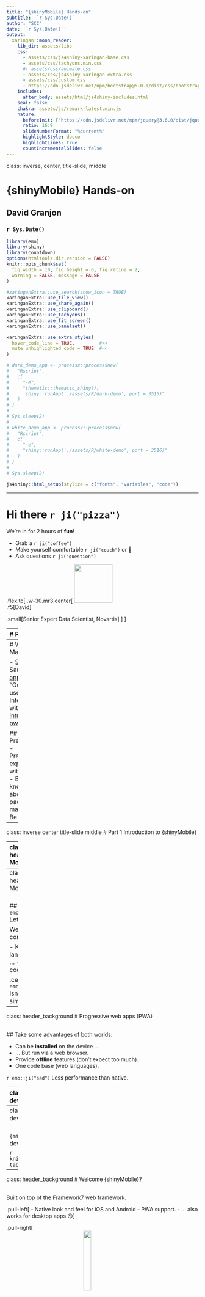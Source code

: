 ```yaml
---
title: "{shinyMobile} Hands-on"
subtitle: '`r Sys.Date()`'
author: "SCC"
date: '`r Sys.Date()`'
output:
  xaringan::moon_reader:
    lib_dir: assets/libs
    css:
      - assets/css/js4shiny-xaringan-base.css
      - assets/css/tachyons.min.css
      #- assets/css/animate.css
      - assets/css/js4shiny-xaringan-extra.css
      - assets/css/custom.css
      - https://cdn.jsdelivr.net/npm/bootstrap@5.0.1/dist/css/bootstrap.min.css
    includes:
      after_body: assets/html/js4shiny-includes.html
    seal: false
    chakra: assets/js/remark-latest.min.js
    nature:
      beforeInit: ["https://cdn.jsdelivr.net/npm/jquery@3.6.0/dist/jquery.min.js"]
      ratio: 16:9
      slideNumberFormat: "%current%"
      highlightStyle: docco
      highlightLines: true
      countIncrementalSlides: false
---
```

class: inverse, center, title-slide, middle


# {shinyMobile} Hands-on

## David Granjon

### `r Sys.Date()`

```r
library(emo)
library(shiny)
library(countdown)
options(htmltools.dir.version = FALSE)
knitr::opts_chunk$set(
  fig.width = 10, fig.height = 6, fig.retina = 2,
  warning = FALSE, message = FALSE
)

#xaringanExtra::use_search(show_icon = TRUE)
xaringanExtra::use_tile_view()
xaringanExtra::use_share_again()
xaringanExtra::use_clipboard()
xaringanExtra::use_tachyons()
xaringanExtra::use_fit_screen()
xaringanExtra::use_panelset()

xaringanExtra::use_extra_styles(
  hover_code_line = TRUE,         #<<
  mute_unhighlighted_code = TRUE  #<<
)

# dark_demo_app <- processx::process$new(
#   "Rscript", 
#   c(
#     "-e",  
#     "thematic::thematic_shiny();
#      shiny::runApp('./assets/R/dark-demo', port = 3515)"
#   )
# )
# 
# Sys.sleep(2)
# 
# white_demo_app <- processx::process$new(
#   "Rscript", 
#   c(
#     "-e",  
#     "shiny::runApp('./assets/R/white-demo', port = 3516)"
#   )
# )
# 
# Sys.sleep(2)

```

```r
js4shiny::html_setup(stylize = c("fonts", "variables", "code"))
```

---

# Hi there `r ji("pizza")`

We're in for 2 hours of **fun**!

- Grab a `r ji("coffee")`
- Make yourself comfortable `r ji("couch")` or 🧘
- Ask questions `r ji("question")` 

.flex.tc[
.w-30.mr3.center[
<img class="br-100" width="100px" height="100px" src="assets/images/granjda1.jpg" class="svg-img"/>
<br>
.f5[David]

.small[Senior Expert Data Scientist, Novartis]
]
]

---
# Program

.panelset[
.panel[.panel-name[Partie 1]
Mobile app development with `{shiny}`, `{golem}` et `{shinyMobile}`

Learning objectives:
- `r ji("teacher")` State of the art.
- `r ji("teacher")` `{shinyMobile}` introduction: components, templates, themes ...
- Setup a production app.
- `r ji("coffee")`
]

.panel[.panel-name[Partie 2]
Discover progressive web apps (PWA) and create a simple example, built on top the previous part. 

Learning objectives:
- What is a progressive web app?
- Step by step development.
- `r ji("coffee")`

]
]

---
# Workshop Material

- [Slides](https://github.com/RinteRface/rencontresR2021).
- Sandbox [app](https://dgranjon.shinyapps.io/shinyMobileGolemTest/).
- Book "Outstanding user Interfaces with Shiny": [intro](https://unleash-shiny.rinterface.com/mobile-shiny-intro.html) and [pwa](https://unleash-shiny.rinterface.com/mobile-pwa.html). 

## Prerequisites
- Preliminary experience with `{shiny}`.
- Basic knowledge about R packages may help. 
- Be curious. 

---
class: inverse center title-slide middle
# Part 1 Introduction to {shinyMobile}


---
class: header_background
# Mobile development

<br/>
## Classic web apps are not optimized for mobile platforms.

  - Rarely consider the __small display__.
  - Harder to access (no launch icon).
  - Harder to focus if __not fullscreen__. 
  - Don't work __offline__.

.center[
Appearance is critical for end user. `r emo::ji("beauty")`
]  

---
class: header_background
# Mobile development

<br/>
##`r emo::ji("smiling_imp")` Let's go __native__! 

Well ... it's quite complex:

  - Know multiple languages: Java, Swift, ...
  - Maintain multiple code bases.

.center[
`r emo::ji("question")` Isn't there something simpler? 
]

---
class: header_background
# Progressive web apps (PWA)

<br/>
## Take some advantages of both worlds:

  - Can be __installed__ on the device ... 
  - ... But run via a web browser.
  - Provide __offline__ features (don't expect too much).
  - One code base (web languages).

`r emo::ji("sad")` Less performance than native. 

---
class: header_background 
# Mobile app development and {shiny}?

<br/>
Let's be honest, there is __almost nothing__.

.pull-left[
- Many shiny apps are not optimized for mobile. 
- Vertical design.
- Overflow.
- Poor user experience.
]
  
.pull-right[

```r
knitr::include_url("https://thiago-valentim.shinyapps.io/project/?_ga=2.187989743.677910734.1623617328-748932920.1610966288", height = "300px")
```
]

---
class: header_background 
# Mobile app development and {shiny}?

<br/>
`{miniUI}` exists but not really for mobile development.

```r
knitr::include_graphics("assets/images/gadgets-tabstrip.png")
```


---
class: header_background 
# Welcome {shinyMobile}? 

<br/>
Built on top of the [Framework7](https://framework7.io/) web framework.

.pull-left[
- Native look and feel for iOS and Android
- PWA support.
- ... also works for desktop apps 😏
]

.pull-right[
<img src="assets/images/shinyMobile.svg" width="20%" style="display: block; margin: auto;" class="svg-img"/>
]

---
# Key features: Layout

<script>
$('#singleLayout').prop('checked', true);
  $('#singleLayout, #tabsLayout').on('click', function() {
    $('#singleLayoutDemo').toggle();
    $('#tabLayoutDemo').toggle();
  });
</script>

.pull-left[
- `f7SingleLayout()`: one page app. 
- `f7TabLayout()`: multi-tabs app.
<br/>
<br/>

<div class="form-check form-check-inline">
  <input class="form-check-input" type="radio" name="layoutRadio" id="singleLayout">
  <label class="form-check-label" for="singleLayout">single</label>
</div>
<div class="form-check form-check-inline">
  <input class="form-check-input" type="radio" name="layoutRadio" id="tabsLayout">
  <label class="form-check-label" for="tabsLayout">Tabs</label>
</div>
]

.pull-right[
<div class="md-iphone-5 md-black-device" id="singleLayoutDemo" style="font-size: 0.5em; margin-top: -50px !important;">
<div class="md-body">
<div class="md-buttons"></div>
<div class="md-front-camera"></div>
<div class="md-top-speaker"></div>
<div class="md-screen">
<iframe width="100%" src="https://dgranjon.shinyapps.io/miniUI2Single" allowfullscreen="" frameborder="0" scrolling="no" height="470px"></iframe>
</div>
<button class="md-home-button"></button>
</div>
</div>

<div class="md-iphone-5 md-black-device" id="tabLayoutDemo" style="font-size: 0.5em; margin-top: -50px !important; display: none;">
<div class="md-body">
<div class="md-buttons"></div>
<div class="md-front-camera"></div>
<div class="md-top-speaker"></div>
<div class="md-screen">
<iframe width="100%" src="https://dgranjon.shinyapps.io/miniUI2Tabs" allowfullscreen="" frameborder="0" scrolling="no" height="470px"></iframe>
</div>
<button class="md-home-button"></button>
</div>
</div>

]

---
# Key features: Skins

<script>
  $('#skiniOS').prop('checked', true);
  $('#skiniOS, #skinMd').on('click', function() {
    $('#skiniOSDemo').toggle();
    $('#skinMdDemo').toggle();
  });
</script>

.pull-left[
- iOS.
- Android.

<br/>
<br/>

<div class="form-check form-check-inline">
  <input class="form-check-input" type="radio" name="skinRadio" id="skiniOS">
  <label class="form-check-label" for="skiniOS">iOS</label>
</div>
<div class="form-check form-check-inline">
  <input class="form-check-input" type="radio" name="skinRadio" id="skinMd">
  <label class="form-check-label" for="skinMd">md</label>
</div>

]

.pull-right[
<div class="md-iphone-5 md-black-device" id="skiniOSDemo" style="font-size: 0.5em; margin-top: -50px !important;">
<div class="md-body">
<div class="md-buttons"></div>
<div class="md-front-camera"></div>
<div class="md-top-speaker"></div>
<div class="md-screen">
<iframe width="100%" src="https://dgranjon.shinyapps.io/miniUI2Demo" allowfullscreen="" frameborder="0" scrolling="no" height="470px"></iframe>
</div>
<button class="md-home-button"></button>
</div>
</div>

<div class="md-iphone-5 md-black-device" id="skinMdDemo" style="font-size: 0.5em; margin-top: -50px !important; display: none;">
<div class="md-body">
<div class="md-buttons"></div>
<div class="md-front-camera"></div>
<div class="md-top-speaker"></div>
<div class="md-screen">
<iframe width="100%" src="https://dgranjon.shinyapps.io/miniUI2DemoMd" allowfullscreen="" frameborder="0" scrolling="no" height="470px"></iframe>
</div>
<button class="md-home-button"></button>
</div>
</div>
]


---
# Key features: Themes
<script>
$('#skiniOS').prop('checked', true);
$('#themeSwitcher').on('click', function() {
  $('#darkThemeDemo').toggle();
  $('#whiteThemeDemo').toggle();
});
</script>

.pull-left[
2 themes:
<div class="form-check form-switch">
  <input class="form-check-input" type="checkbox" id="themeSwitcher">
  <label class="form-check-label" for="themeSwitcher">Default switch checkbox input</label>
</div>
]

.pull-right[
<div class="md-iphone-5 md-white-device" id="darkThemeDemo" style="font-size: 0.5em; margin-top: -50px !important;">
<div class="md-body">
<div class="md-buttons"></div>
<div class="md-front-camera"></div>
<div class="md-top-speaker"></div>
<div class="md-screen">
<iframe width="100%" src="http://127.0.0.1:3515" allowfullscreen="" frameborder="0" scrolling="no" height="470px"></iframe>
</div>
<button class="md-home-button"></button>
</div>
</div>

<div class="md-iphone-5 md-black-device" id="whiteThemeDemo" style="font-size: 0.5em; margin-top: -50px !important; display: none;">
<div class="md-body">
<div class="md-buttons"></div>
<div class="md-front-camera"></div>
<div class="md-top-speaker"></div>
<div class="md-screen">
<iframe width="100%" src="http://127.0.0.1:3516" allowfullscreen="" frameborder="0" scrolling="no" height="470px"></iframe>
</div>
<button class="md-home-button"></button>
</div>
</div>
]

---
# Demo app: {deminR}

.pull-left[
- {deminR}, 2020 Shiny Contest.
- https://dgranjon.shinyapps.io/deminR
- https://github.com/DivadNojnarg/deminR

<div class="row">
<div class="col">
<img src="assets/images/deminR.png" width="50%" style="display: block; margin: auto;" class="svg-img"/>
</div>
<div class="col">
<img src="assets/images/golem.svg" width="50%" style="display: block; margin: auto;" class="svg-img"/>
</div>
</div>
]

.pull-right[
<div class="md-iphone-5 md-black-device" id="deminR" style="font-size: 0.5em; margin-top: -50px !important;">
<div class="md-body">
<div class="md-buttons"></div>
<div class="md-front-camera"></div>
<div class="md-top-speaker"></div>
<div class="md-screen">
<iframe width="100%" src="https://dgranjon.shinyapps.io/deminR" allowfullscreen="" frameborder="0" scrolling="no" height="470px"></iframe>
</div>
<button class="md-home-button"></button>
</div>
</div>
]


---
class: center middle
# Your turn `r emo::ji("experiment")`! 

```r
knitr::include_graphics("assets/images/excited-minions.gif")
```


---
class: inverse center title-slide middle
# Part 2 Project setup


---
class: header_background
# Initialize the project: {truelle}

<br/>

## We'll be using {golem} ...

.center[
<img src="assets/images/golem.svg" width="10%" style="display: block; margin: auto;" class="svg-img"/>
]

--

## ... {truelle} is a {golem} GUI generator `r emo::ji("wizard")`! 

1. Open the RStudio Server.
2. Run `truelle::run_app()`.
3. Follow the steps.

---
class: header_background
# {truelle}: project type

<br/>

Select __Package__ and choose the `{golem}` engine.

```r
knitr::include_graphics("assets/images/truelle-project-type.png")
knitr::include_graphics("assets/images/truelle-project-engine.png")
```

---
class: header_background
# {truelle}: Package options

<br/>

Provide a valid package path and review project options.

```r
knitr::include_graphics("assets/images/truelle-package-options.png")
```

---
class: header_background
# {truelle}: UI template

<br/>

Select `{shinyMobile}` tabs layout. 

```r
knitr::include_graphics("assets/images/truelle-ui-template.png")
```

---
class: header_background
# {truelle}: Run the output and enjoy `r emo::ji("sunglasses")`!

<br/>

Click on the `r emo::ji("play")` button or copy/paste `r emo::ji("photo")` the code to your terminal...

```r
knitr::include_graphics("assets/images/truelle-output.png")
knitr::include_graphics("assets/images/golem-package-structure.png")
```

Congrats `r emo::ji("party")`! We now have a production ready `{shinyMobile}` project.

---
class: inverse center title-slide middle
# Part 3 {shinyMobile}'s main features

---
class: header_background
# {shinyMobile}: App preview

<br/>

.pull-left[
- Let's open the new project.
- Run `devtools::load_all()`.
- Browse to `R/app_ui.R` (contains the global UI code).

```r
knitr::include_graphics("assets/images/golem-global-ui.png")
```
]

--
.xsmall.pull-right[
- Run `run_app()` and note the provided `<APP_URL>`.
- Run `shinyMobile::preview_mobile(url = <APP_URL>, device = "iphone8")`.


.center[
<img src="assets/images/shinyMobile-basic-app.png" width="30%" style="display: block; margin: auto;" class="svg-img"/>
]
]

---
class: header_background
# {shiny} VS {shinyMobile}: Main UI wrapper

<br>

.pull-left[
<img src="assets/images/shiny.svg" width="20%" style="display: block; margin: auto;" class="svg-img"/>

.small[
```r
library(shiny)

ui <- fluidPage(
  # ui logic
)

server <- function(input, output, session) {
  # server logic
}

shinyApp(ui, server)
```
]

]

--

.pull-right[
<img src="assets/images/shinyMobile.svg" width="20%" style="display: block; margin: auto;" class="svg-img"/>

.small[
```r
library(shiny)
library(shinyMobile) #<<

ui <- f7Page( #<<
  # shinyMobile layout functions
)

server <- function(input, output, session) {
  # server logic
}

shinyApp(ui, server)
```
]

]

---
class: header_background
# {shinyMobile}: app options

<br/>

.small.pull-left[
- `f7Page()` exposes an __options__ parameter.
- Fine tune the app __appearance__ and __behavior__:
  - Theme, colors, ...
  - Dark mode (default to TRUE).
  - __tapHold__ (WHAAAAT???).
  - navbar and toolbar options 
  - ...
- Options inherited from [Framework7](https://v5.framework7.io/docs/app.html).
]

--

.small.pull-right[
## Your turn `r emo::ji("experiment")`
- Inspect the __app_ui.R__ code and experiment with some of the options.
- Run `devtools::load_all()`.
- Run `shinyMobile::preview_mobile(url = <APP_URL>, device = "iphone8")`.
]

<div class="countdown" id="timer_60cd0f93" style="right:33%;bottom:0;" data-warnwhen="0">
<code class="countdown-time remark-inline-code"><span class="countdown-digits minutes">02</span><span class="countdown-digits colon">:</span><span class="countdown-digits seconds">00</span></code>
</div>


---
class: header_background
# {shinyMobile}: the tab layout

<br/>

.small.pull-left[
We leverage the `f7TabLayout()` function:

```r
f7TabLayout(..., navbar, messagebar = NULL, panels = NULL, appbar = NULL)
```

- __...__ are the tabs contained in `f7Tabs()`.
- `f7Tabs()` may host multiple `f7Tab()`.
- __navbar__ expects an `f7Navbar()`.
- We don't care about other parameters for now.
]

--

.small.pull-right[
## Your turn `r emo::ji("experiment")`
- Inspect the __app_ui.R__ code and find the corresponding pieces.
- Add a new `f7Tab()` element. Hint: `f7Tab(..., tabName, icon = NULL, active = FALSE, hidden = FALSE)`. 
- Run `devtools::load_all()` and `run_app()`.
]


---
class: header_background
# {shinyMobile}: the navbar

<br/>

.small.pull-left[
`f7Navbar()`:

  - Contains __title__, __subtitle__.
  - Optional __subNavbar__ with `f7SubNavbar()`.
  - Other parameters offer cosmetic options:
    - shadow.
    - horizontal line.
    - transparent.
    - ...
]

--

.xsmall.pull-right[
## Your turn `r emo::ji("experiment")`
- In __app_ui.R__, modify the navbar title.
- Add a subtitle.
- Add a `f7SubNavbar()` such as:

```r
f7SubNavbar(
  f7Button(label = "My button"),
  f7Button(label = "My button"),
  f7Button(label = "My button")
)
```

- Turn the __leftPanel__ and __rightPanel__ to `FALSE`.
- Set __hairline__ to `FALSE`. 
- Run `devtools::load_all()` and `run_app()`.

]

---
class: header_background
# {shinyMobile}: components

<br/>

.small.pull-left[
`{shinyMobile}` exposes many components:

  - Containers: `f7Card()`, `f7List()`, `f7Block()`, ...
  - Inputs: `f7Text()`, `f7Checkbox()`, `f7Toggle()`, ...
  - Notifications: `f7Notif()`, `f7Dialog()`, `f7ActionSheet()`, ...
  - Buttons: `f7Button()`, `f7TabLink()`, ...
  - Metric: `f7Gauge()`, `f7Progress()`, ...
  

Most of them can be updated server side!
]

--

.xsmall.pull-right[
## Your turn `r emo::ji("experiment")`
- In __app_ui.R__, add a new `f7ExpandableCard()` in the previously added `f7Tab()`.
- Give it an __id__.
- Below the card add a `f7Button("openCard", "Click me!")`.
- In __app_server.R__ add this code, replacing `<CARD_ID>`:

```r
observeEvent(input$openCard, {
  updateF7Card(id = <CARD_ID>)
})
```
- Run `devtools::load_all()` and `run_app()`.
]

---
class: end_part_1


---
class: inverse center title-slide middle
# Part 4 Introduction to PWA with {shinyMobile}


---
class: header_background
# Progressive web apps

<br/>

Progressive web apps or (PWA) improve classic web apps capabilities by obeying these three rules:

1. Being __capable__: media control, file system access, …
2. Being __reliable__: fast and usable __offline__. Transparent failures.
3. Being __installable__: Standalone use, launch from user’s home screen.

In the following we'll treat 2 and 3.


---
class: header_background
# How can my app be installable?

<br/>

- The app must be served over __HTTPS__ (shinyapp.io, ...).
- Include a __manifest__, that is a JSON file specifying app metadata (name, icons, ...).
- Have a registered __service worker__, which can cache the app content and provide __offline__ support.

```r
knitr::include_graphics("assets/images/alors_heureux.gif")
```


---
class: header_background
# What is a web manifest?

<br/>

A [JSON](https://web.dev/add-manifest/) file which can be interpreted by the web browser (Chrome, Safari, Firefox, Brave, ...).

.pull-left[
.xsmall[
```js
{
  "name": "My Progressive Web App",
  "short_name": "My App",
  "description": "What it does!",
  "lang": "en-US",
  "start_url": "https://dgranjon.shinyapps.io/shinyMobileGolemTest/",
  "display": "standalone",
  "background_color": "#ffffff",
  "theme_color": "#ffffff",
  "icons": [
    {
      "src": "icons/icon-144.png",
      "sizes": "144x144"
    }
  ],
  ...
}
```
]
]

.pull-right[
.small[
Most important fields:
- __start_url__: where your app is hosted.
- __display__: use __standalone__ for native look and feel. 
- __icon__: an array pointing to icons (useful for favicon, launch screen ...) in the `www` folder.

Check compatibility support [here](https://developer.mozilla.org/en-US/docs/Web/Manifest).
]
]

In a Shiny app context, the manifest goes in `www`. 

---
class: header_background
# The service worker
<br/>

Script run in the background by the web browser. 

.pull-left[
.xsmall[
```js
self.addEventListener("install", (event) => {
  event.waitUntil(
    (async () => {
      const cache = await caches.open(CACHE_NAME);
      // Setting {cache: 'reload'} in the new request will ensure that the
      // response isn't fulfilled from the HTTP cache; i.e., it will be from
      // the network.
      await cache.add( new Request(OFFLINE_URL, { cache: "reload" }) );
      await cache.add( new Request("framework7-5.7.14/css/framework7.bundle.min.css", { cache: "reload" }) );
      // add other resources to cache below
    })()
  );
  // Force the waiting service worker to become the active service worker.
  self.skipWaiting();
});
```
]
]

.pull-right[
.xsmall[
Features:

- Requires __HTTPS__.
- Able to store app resources (CSS, JS, images, HTML, ...) in the application cache ...
- ... Thereby making them available offline.
- Many plug and play template here and there. 

Script composed in 3 steps:

- Installation + cache configuration (see left code).
- Activation.
- Fetch requests (fill the cache, ...)
]
]

---
class: header_background
# Road to PWA : enable PWA

<br/>

Good new! 

--

`{shinyMobile}` is PWA ready.

--

Just turn on the `allowPWA` to `TRUE` in `f7Page()`. Under the hood, it adds all the required machinery 🧙.


---
class: header_background
# Road to PWA : Modify {golem} package

<br/>

.pull-left[
## Your turn `r emo::ji("experiment")`
- Open `./R/app_ui.R`.
- Scroll down to the `golem_add_external_resources` function.
- Comment out the code as shown on the left (to avoid conflicts with `{shinyMobile}` PWA assets).
]


.small.pull-right[
```r
golem_add_external_resources <- function(){
  
  #add_resource_path(
  #  'www', app_sys('app/www')
  #)
 
  tags$head(
    #favicon(),
    #bundle_resources(
    #  path = app_sys('app/www'),
    #  app_title = 'shinyexample'
    #)
    # Add here other external resources
    # for example, you can add shinyalert::useShinyalert() 
  )
}
```
]


---
class: header_background
# Road to PWA : add PWA files (1/2)

<br/>

Time consuming, need __automated__ approach... The below scripts:

--
.small[
.pull-left[
```r
# Important to target the app folder.
# Only work if app is in a package.
# register_service_worker is FALSE, shinyMobile already does it.
# We also don't need to create web dependencies. 
charpente::set_pwa(
  "inst/app", 
  register_service_worker = FALSE,
  create_dependencies = FALSE
)
```
]
]

--

.pull-right[
- Creates a __web manifest__.
- Adds a __service worker__.
- Adds placeholder icons (you may need to create your own later).
- Adds an __offline__ HTML template page.
]

---
class: header_background
# Road to PWA: add PWA files (2/2)

<br/>

Create the PWA assets in your current shinyMobile project.

## Your turn `r emo::ji("experiment")`
- Run `charpente::set_pwa` inside your project.
- Check the `www` folder content.
- Run `devtools::load_all()` and `run_app()`.


---
class: header_background
# Road to PWA: Check your app (1/2)

<br/>

.pull-left[
.small[
## Your turn `r emo::ji("experiment")`

- Deploy your app to `shinyapps.io` or browse to `https://dgranjon.shinyapps.io/shinyMobileGolemTest`.
- Open the Chrome developer tools: ⌥ + ⌘ + I (Mac), ctrl + shift + I (windows).
- Follow the steps showed in the figure (in red).
- Click on `Generate report` and wait.
]
]

.pull-right[
<br/>
```r
knitr::include_graphics("assets/images/html_inspector_audit.png")
```
]


---
class: header_background
# Road to PWA: Check your app (2/2)

<br/>

We aim to see the __installable__ property in green.

```r
knitr::include_graphics("assets/images/lighthouse_audit_result.png")
```

---
class: header_background
# Road to PWA : handle the installation

<br/>

.pull-left[
## Desktop
```r
knitr::include_graphics("assets/images/pwa-install-desktop.gif")
```
]


.pull-right[
## iOS
```r
knitr::include_graphics("assets/images/pwa-install-ios.gif")
```
]

---
class: header_background
# Road to PWA: play around

<br/>

## Your turn `r emo::ji("experiment")`
- Install the deployed app.
- Create a desktop shortcut.
- Launch the app.
- Disable the internet connection.
- Reload the page and observe. 
- Re-activate internet and reload the app.

--

.xsmall[Installed apps can be accessed under `chrome://apps/`]

---
class: header_background
# Road to PWA: What's next?

<br/>

- Improve the offline HTML page.
- Take this [course](https://web.dev/progressive-web-apps/).
- PWA shortcuts (Windows, Android support). 


---
class: end_part_2